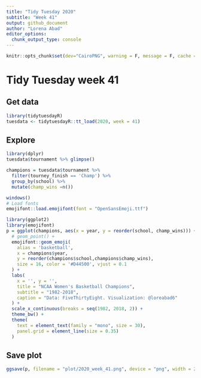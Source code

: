 ```yaml
---
title: "Tidy Tuesday 2020"
subtitle: "Week 41"
output: github_document
author: "Lorena Abad"
editor_options: 
  chunk_output_type: console
---
```


```r
knitr::opts_chunk$set(dev="CairoPNG", warning = F, message = F, cache = F, fig.showtext = T)
```

# Tidy Tuesday week 41

## Get data

```r
library(tidytuesdayR)
tuesdata <- tidytuesdayR::tt_load(2020, week = 41)
```

## Explore

```r
library(dplyr)
tuesdata$tournament %>% glimpse()

champions = tuesdata$tournament %>% 
  filter(tourney_finish == 'Champ') %>% 
  group_by(school) %>%
  mutate(champ_wins =n()) 
```

```r
windows()
# Load fonts
emojifont::load.emojifont(font = "OpenSansEmoji.ttf")
```


```r
library(ggplot2)
library(emojifont)
p = ggplot(champions, aes(x = year, y = reorder(school, champ_wins))) +
  # geom_point() +
  emojifont::geom_emoji(
    alias = 'basketball',
    x = champions$year,
    y = reorder(champions$school,champions$champ_wins),
    size = 16, color = '#D44500', vjust = 0.1
  ) +
  labs(
    x = '', y = '',
    title = "NCAA Women's Basketball Champions", 
    subtitle = "1982-2018",
    caption = "Data: FiveThirtyEight. Visualization: @loreabad6"
  ) +
  scale_x_continuous(breaks = seq(1982, 2018, 2)) +
  theme_bw() +
  theme(
    text = element_text(family = "mono", size = 30),
    panel.grid = element_line(size = 0.35)
  )
```

## Save plot
```r
ggsave(p, filename = "plot/2020_week_41.png", device = "png", width = 25, height = 12, units = "cm", dpi = 300)
```